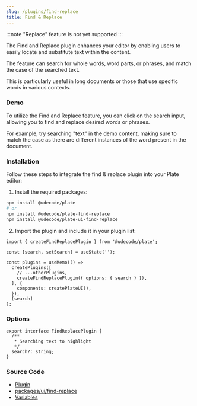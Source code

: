 ```yaml
---
slug: /plugins/find-replace
title: Find & Replace
---
```


:::note
"Replace" feature is not yet supported
:::

The Find and Replace plugin enhances your editor by enabling users to easily locate and substitute text within the content.

The feature can search for whole words, word parts, or phrases, and match the case of the searched text.

This is particularly useful in long documents or those that use specific words in various contexts.

[//]: # (With the ability to replace individual instances or all occurrences of the searched phrase, this plugin streamlines the editing process and ensures content consistency.)

### Demo

To utilize the Find and Replace feature, you can click on the search input, allowing you to find and replace desired words or phrases.

For example, try searching "text" in the demo content, making sure to match the case as there are different instances of the word present in the document.





<FindReplaceSandpack />


### Installation

Follow these steps to integrate the find & replace plugin into your Plate editor:


1. Install the required packages:

```bash npm2yarn
npm install @udecode/plate
# or
npm install @udecode/plate-find-replace
npm install @udecode/plate-ui-find-replace
```

2. Import the plugin and include it in your plugin list:

```tsx
import { createFindReplacePlugin } from '@udecode/plate';

const [search, setSearch] = useState('');

const plugins = useMemo(() =>
  createPlugins([
    // ...otherPlugins,
    createFindReplacePlugin({ options: { search } }),
  ], {
    components: createPlateUI(),
  }),
  [search]
);
```



### Options

```tsx
export interface FindReplacePlugin {
  /**
   * Searching text to highlight
   */
  search?: string;
}
```

### Source Code

- [Plugin](https://github.com/udecode/plate/blob/main/packages/decorators/find-replace/src/createFindReplacePlugin.ts)
- [packages/ui/find-replace](https://github.com/udecode/plate/tree/main/packages/ui/find-replace/src)
- [Variables](https://github.com/udecode/plate/blob/main/examples/src)
